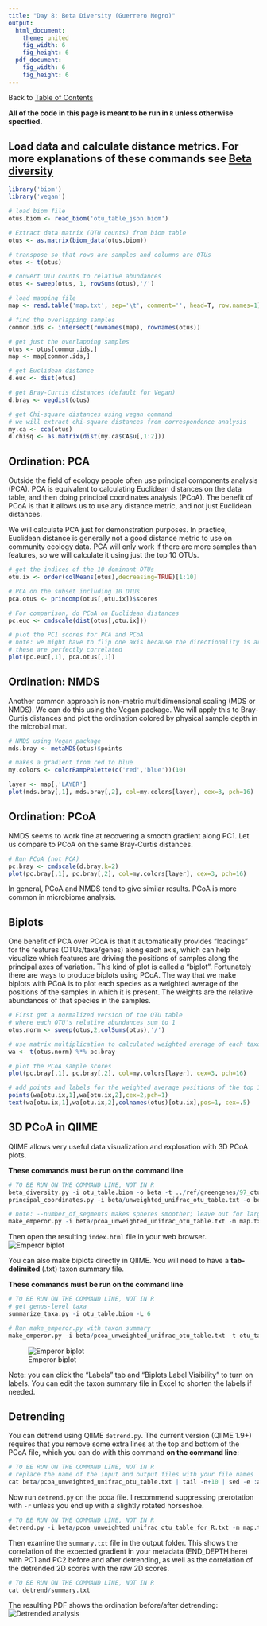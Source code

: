 ```yaml
---
title: "Day 8: Beta Diversity (Guerrero Negro)"
output:
  html_document:
    theme: united
    fig_width: 6
    fig_height: 6
  pdf_document:
    fig_width: 6
    fig_height: 6
---
```

Back to [Table of Contents](../../doc/index.html)  

**All of the code in this page is meant to be run in ```R``` unless otherwise specified.**

## Load data and calculate distance metrics. For more explanations of these commands see [Beta diversity](beta.diversity.html)
```r
library('biom')
library('vegan')

# load biom file
otus.biom <- read_biom('otu_table_json.biom')

# Extract data matrix (OTU counts) from biom table
otus <- as.matrix(biom_data(otus.biom))

# transpose so that rows are samples and columns are OTUs
otus <- t(otus)

# convert OTU counts to relative abundances
otus <- sweep(otus, 1, rowSums(otus),'/')

# load mapping file
map <- read.table('map.txt', sep='\t', comment='', head=T, row.names=1)

# find the overlapping samples
common.ids <- intersect(rownames(map), rownames(otus))

# get just the overlapping samples
otus <- otus[common.ids,]
map <- map[common.ids,]

# get Euclidean distance
d.euc <- dist(otus)

# get Bray-Curtis distances (default for Vegan)
d.bray <- vegdist(otus)

# get Chi-square distances using vegan command
# we will extract chi-square distances from correspondence analysis
my.ca <- cca(otus)
d.chisq <- as.matrix(dist(my.ca$CA$u[,1:2]))
```

## Ordination: PCA
Outside the field of ecology people often use principal components analysis (PCA). PCA is equivalent to calculating Euclidean distances on the data table, and then doing principal coordinates analysis (PCoA). The benefit of PCoA is that it allows us to use any distance metric, and not just Euclidean distances.

We will calculate PCA just for demonstration purposes. In practice, Euclidean distance is generally not a good distance metric to use on community ecology data. PCA will only work if there are more samples than features, so we will calculate it using just the top 10 OTUs.
```r
# get the indices of the 10 dominant OTUs
otu.ix <- order(colMeans(otus),decreasing=TRUE)[1:10]

# PCA on the subset including 10 OTUs
pca.otus <- princomp(otus[,otu.ix])$scores

# For comparison, do PCoA on Euclidean distances
pc.euc <- cmdscale(dist(otus[,otu.ix]))

# plot the PC1 scores for PCA and PCoA
# note: we might have to flip one axis because the directionality is arbitrary
# these are perfectly correlated
plot(pc.euc[,1], pca.otus[,1])
```

## Ordination: NMDS
Another common approach is non-metric multidimensional scaling (MDS or NMDS). We can do this using the Vegan package. We will apply this to Bray-Curtis distances and plot the ordination colored by physical sample depth in the microbial mat.
```r
# NMDS using Vegan package
mds.bray <- metaMDS(otus)$points

# makes a gradient from red to blue
my.colors <- colorRampPalette(c('red','blue'))(10)

layer <- map[,'LAYER']
plot(mds.bray[,1], mds.bray[,2], col=my.colors[layer], cex=3, pch=16)
```

## Ordination: PCoA
NMDS seems to work fine at recovering a smooth gradient along PC1. Let us compare to PCoA on the same Bray-Curtis distances.
```r
# Run PCoA (not PCA)
pc.bray <- cmdscale(d.bray,k=2)
plot(pc.bray[,1], pc.bray[,2], col=my.colors[layer], cex=3, pch=16)
```

In general, PCoA and NMDS tend to give similar results. PCoA is more common in microbiome analysis.

## Biplots
One benefit of PCA over PCoA is that it automatically provides "loadings" for the features (OTUs/taxa/genes) along each axis, which can help visualize which features are driving the positions of samples along the principal axes of variation. This kind of plot is called a "biplot". Fortunately there are ways to produce biplots using PCoA. The way that we make biplots with PCoA is to plot each species as a weighted average of the positions of the samples in which it is present. The weights are the relative abundances of that species in the samples.
```r
# First get a normalized version of the OTU table
# where each OTU's relative abundances sum to 1
otus.norm <- sweep(otus,2,colSums(otus),'/')

# use matrix multiplication to calculated weighted average of each taxon along each axis
wa <- t(otus.norm) %*% pc.bray

# plot the PCoA sample scores
plot(pc.bray[,1], pc.bray[,2], col=my.colors[layer], cex=3, pch=16)

# add points and labels for the weighted average positions of the top 10 dominant OTUs
points(wa[otu.ix,1],wa[otu.ix,2],cex=2,pch=1)
text(wa[otu.ix,1],wa[otu.ix,2],colnames(otus)[otu.ix],pos=1, cex=.5)
```

## 3D PCoA in QIIME
QIIME allows very useful data visualization and exploration with 3D PCoA plots. 

**These commands must be run on the command line**
```r
# TO BE RUN ON THE COMMAND LINE, NOT IN R
beta_diversity.py -i otu_table.biom -o beta -t ../ref/greengenes/97_otus.tree
principal_coordinates.py -i beta/unweighted_unifrac_otu_table.txt -o beta/pcoa_unweighted_unifrac_otu_table.txt

# note: --number_of_segments makes spheres smoother; leave out for large data sets
make_emperor.py -i beta/pcoa_unweighted_unifrac_otu_table.txt -m map.txt -o 3d --number_of_segments 12
```

Then open the resulting `index.html` file in your web browser.
![Emperor biplot](3d/Emperor-3dplot.png)

You can also make biplots directly in QIIME. You will need to have a **tab-delimited** (.txt) taxon summary file.

**These commands must be run on the command line**
```r
# TO BE RUN ON THE COMMAND LINE, NOT IN R
# get genus-level taxa
summarize_taxa.py -i otu_table.biom -L 6

# Run make_emperor.py with taxon summary
make_emperor.py -i beta/pcoa_unweighted_unifrac_otu_table.txt -t otu_table_L6.txt -m map.txt -o 3d --number_of_segments 12
```

![Emperor biplot](3d/Emperor-biplot.png)

Note: you can click the "Labels" tab and "Biplots Label Visibility" to turn on labels. You can edit the taxon summary file in Excel to shorten the labels if needed.

## Detrending
You can detrend using QIIME `detrend.py`. The current version (QIIME 1.9+) requires that you remove some extra lines at the top and bottom of the PCoA file, which you can do with this command **on the command line**:
```r
# TO BE RUN ON THE COMMAND LINE, NOT IN R
# replace the name of the input and output files with your file names
cat beta/pcoa_unweighted_unifrac_otu_table.txt | tail -n+10 | sed -e :a -e '$d;N;2,4ba' -e 'P;D' > beta/pcoa_unweighted_unifrac_otu_table_for_R.txt
```

Now run `detrend.py` on the pcoa file. I recommend suppressing prerotation with `-r` unless you end up with a slightly rotated horseshoe.
```r
# TO BE RUN ON THE COMMAND LINE, NOT IN R
detrend.py -i beta/pcoa_unweighted_unifrac_otu_table_for_R.txt -m map.txt -c END_DEPTH -r -o detrend
```

Then examine the `summary.txt` file in the output folder. This shows the correlation of the expected gradient in your metadata (END_DEPTH here) with PC1 and PC2 before and after detrending, as well as the correlation of the detrended 2D scores with the raw 2D scores.
```r
# TO BE RUN ON THE COMMAND LINE, NOT IN R
cat detrend/summary.txt
```

The resulting PDF shows the ordination before/after detrending:
![Detrended analysis](detrend/detrend.png)
    
